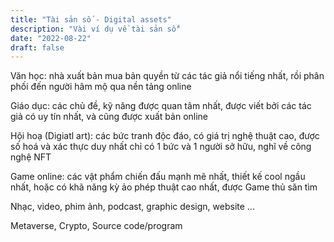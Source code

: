 ```yaml
---
title: "Tài sản số - Digital assets"
description: "Vài ví dụ về tài sản số"
date: "2022-08-22"
draft: false
---
```


Văn học: nhà xuất bản mua bản quyền từ các tác giả nổi tiếng nhất, rồi phân phối đến người hâm mộ qua nền tảng online

Giáo dục: các chủ đề, kỹ năng được quan tâm nhất, được viết bởi các tác giả có uy tín nhất, và cũng được xuất bản online

Hội hoạ (Digiatl art): các bức tranh độc đáo, có giá trị nghệ thuật cao, được số hoá và xác thực duy nhất chỉ có 1 bức và 1 người sở hữu, nghĩ về công nghệ NFT

Game online: các vật phẩm chiến đấu mạnh mẽ nhất, thiết kế cool ngầu nhất, hoặc có khã năng kỳ ảo phép thuật cao nhất, được Game thủ săn tìm

Nhạc, video, phim ảnh, podcast, graphic design, website ...

Metaverse, Crypto, Source code/program
